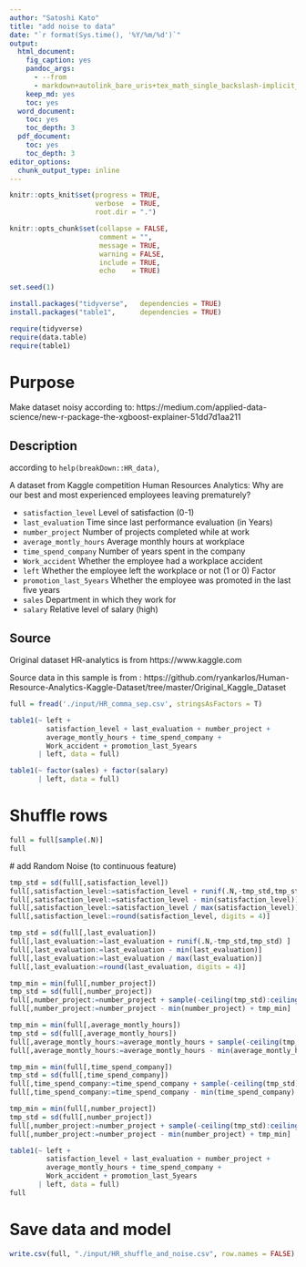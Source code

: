 ```yaml
---
author: "Satoshi Kato"
title: "add noise to data"
date: "`r format(Sys.time(), '%Y/%m/%d')`"
output:
  html_document:
    fig_caption: yes
    pandoc_args:
      - --from
      - markdown+autolink_bare_uris+tex_math_single_backslash-implicit_figures
    keep_md: yes
    toc: yes
  word_document:
    toc: yes
    toc_depth: 3
  pdf_document:
    toc: yes
    toc_depth: 3
editor_options: 
  chunk_output_type: inline
---
```


```r
knitr::opts_knit$set(progress = TRUE, 
                     verbose  = TRUE, 
                     root.dir = ".")

knitr::opts_chunk$set(collapse = FALSE, 
                      comment = "", 
                      message = TRUE, 
                      warning = FALSE, 
                      include = TRUE,
                      echo    = TRUE)

set.seed(1)
```

```r
install.packages("tidyverse",   dependencies = TRUE)
install.packages("table1",      dependencies = TRUE)

```

```r
require(tidyverse)
require(data.table)
require(table1)

```

# Purpose

Make dataset noisy according to: https://medium.com/applied-data-science/new-r-package-the-xgboost-explainer-51dd7d1aa211

## Description

according to `help(breakDown::HR_data)`, 

A dataset from Kaggle competition Human Resources Analytics: Why are our best and most experienced employees leaving prematurely?

* `satisfaction_level` Level of satisfaction (0-1)
* `last_evaluation` Time since last performance evaluation (in Years)
* `number_project` Number of projects completed while at work
* `average_montly_hours` Average monthly hours at workplace
* `time_spend_company` Number of years spent in the company
* `Work_accident` Whether the employee had a workplace accident
* `left` Whether the employee left the workplace or not (1 or 0) Factor
* `promotion_last_5years` Whether the employee was promoted in the last five years
* `sales` Department in which they work for
* `salary` Relative level of salary (high)

## Source

Original dataset HR-analytics is from https://www.kaggle.com

Source data in this sample is from : https://github.com/ryankarlos/Human-Resource-Analytics-Kaggle-Dataset/tree/master/Original_Kaggle_Dataset

```r
full = fread('./input/HR_comma_sep.csv', stringsAsFactors = T)

```

```r
table1(~ left +
         satisfaction_level + last_evaluation + number_project + 
         average_montly_hours + time_spend_company + 
         Work_accident + promotion_last_5years 
       | left, data = full)

```

```r
table1(~ factor(sales) + factor(salary)
       | left, data = full)

```

# Shuffle rows

```r
full = full[sample(.N)]
full
```
 
 # add Random Noise (to continuous feature)
 
```r

tmp_std = sd(full[,satisfaction_level])
full[,satisfaction_level:=satisfaction_level + runif(.N,-tmp_std,tmp_std)]
full[,satisfaction_level:=satisfaction_level - min(satisfaction_level)]
full[,satisfaction_level:=satisfaction_level / max(satisfaction_level)]
full[,satisfaction_level:=round(satisfaction_level, digits = 4)]

tmp_std = sd(full[,last_evaluation])
full[,last_evaluation:=last_evaluation + runif(.N,-tmp_std,tmp_std) ]
full[,last_evaluation:=last_evaluation - min(last_evaluation)]
full[,last_evaluation:=last_evaluation / max(last_evaluation)]
full[,last_evaluation:=round(last_evaluation, digits = 4)]

tmp_min = min(full[,number_project])
tmp_std = sd(full[,number_project])
full[,number_project:=number_project + sample(-ceiling(tmp_std):ceiling(tmp_std),.N, replace=T)]
full[,number_project:=number_project - min(number_project) + tmp_min]

tmp_min = min(full[,average_montly_hours])
tmp_std = sd(full[,average_montly_hours])
full[,average_montly_hours:=average_montly_hours + sample(-ceiling(tmp_std):ceiling(tmp_std),.N, replace=T)]
full[,average_montly_hours:=average_montly_hours - min(average_montly_hours) + tmp_min]

tmp_min = min(full[,time_spend_company])
tmp_std = sd(full[,time_spend_company])
full[,time_spend_company:=time_spend_company + sample(-ceiling(tmp_std):ceiling(tmp_std),.N, replace=T)]
full[,time_spend_company:=time_spend_company - min(time_spend_company) + tmp_min]

tmp_min = min(full[,number_project])
tmp_std = sd(full[,number_project])
full[,number_project:=number_project + sample(-ceiling(tmp_std):ceiling(tmp_std),.N, replace=T)]
full[,number_project:=number_project - min(number_project) + tmp_min]

```

```r
table1(~ left +
         satisfaction_level + last_evaluation + number_project + 
         average_montly_hours + time_spend_company + 
         Work_accident + promotion_last_5years 
       | left, data = full)
full
```


# Save data and model

```r
write.csv(full, "./input/HR_shuffle_and_noise.csv", row.names = FALSE)

```


